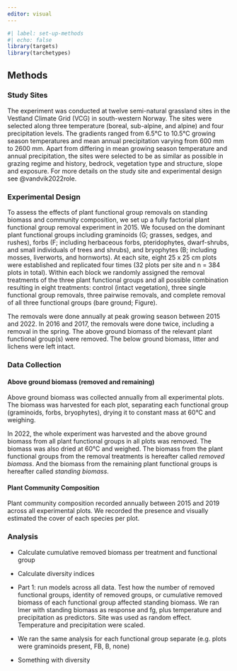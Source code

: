 ```yaml
---
editor: visual
---
```


```r
#| label: set-up-methods
#| echo: false
library(targets)
library(tarchetypes)

```

## Methods

### Study Sites

The experiment was conducted at twelve semi-natural grassland sites in the Vestland Climate Grid (VCG) in south-western Norway. The sites were selected along three temperature (boreal, sub-alpine, and alpine) and four precipitation levels. The gradients ranged from 6.5°C to 10.5°C growing season temperatures and mean annual precipitation varying from 600 mm to 2600 mm. Apart from differing in mean growing season temperature and annual precipitation, the sites were selected to be as similar as possible in grazing regime and history, bedrock, vegetation type and structure, slope and exposure. For more details on the study site and experimental design see @vandvik2022role.

### Experimental Design

To assess the effects of plant functional group removals on standing biomass and community composition, we set up a fully factorial plant functional group removal experiment in 2015. We focused on the dominant plant functional groups including graminoids (G; grasses, sedges, and rushes), forbs (F; including herbaceous forbs, pteridophytes, dwarf-shrubs, and small individuals of trees and shrubs), and bryophytes (B; including mosses, liverworts, and hornworts). At each site, eight 25 x 25 cm plots were established and replicated four times (32 plots per site and n = 384 plots in total). Within each block we randomly assigned the removal treatments of the three plant functional groups and all possible combination resulting in eight treatments: control (intact vegetation), three single functional group removals, three pairwise removals, and complete removal of all three functional groups (bare ground; Figure).

The removals were done annually at peak growing season between 2015 and 2022. In 2016 and 2017, the removals were done twice, including a removal in the spring. The above ground biomass of the relevant plant functional group(s) were removed. The below ground biomass, litter and lichens were left intact.

### Data Collection

#### Above ground biomass (removed and remaining)

Above ground biomass was collected annually from all experimental plots. The biomass was harvested for each plot, separating each functional group (graminoids, forbs, bryophytes), drying it to constant mass at 60°C and weighing.

In 2022, the whole experiment was harvested and the above ground biomass from all plant functional groups in all plots was removed. The biomass was also dried at 60°C and weighed. The biomass from the plant functional groups from the removal treatments is hereafter called *removed biomass*. And the biomass from the remaining plant functional groups is hereafter called *standing biomass*.

#### Plant Community Composition

Plant community composition recorded annually between 2015 and 2019 across all experimental plots. We recorded the presence and visually estimated the cover of each species per plot.

### Analysis

-   Calculate cumulative removed biomass per treatment and functional group

-   Calculate diversity indices

-   Part 1: run models across all data. Test how the number of removed functional groups, identity of removed groups, or cumulative removed biomass of each functional group affected standing biomass. We ran lmer with standing biomass as response and fg, plus temperature and precipitation as predictors. Site was used as random effect. Temperature and precipitation were scaled.

-   We ran the same analysis for each functional group separate (e.g. plots were graminoids present, FB, B, none)

-   Something with diversity